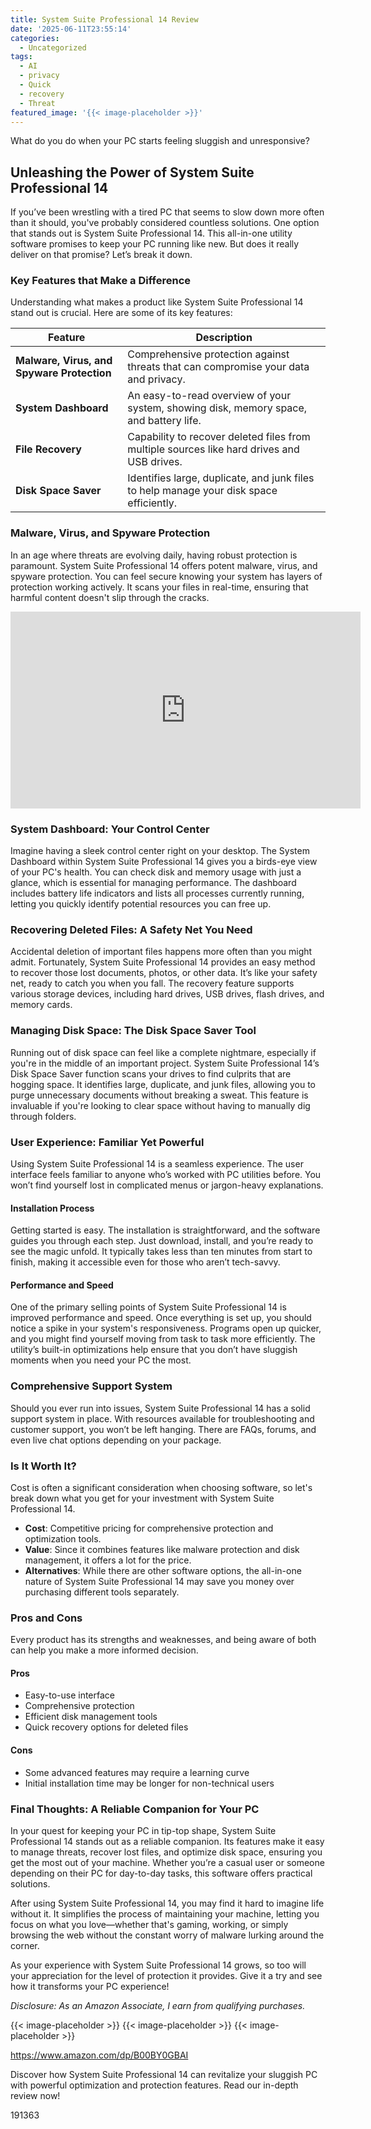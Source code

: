 ```yaml
---
title: System Suite Professional 14 Review
date: '2025-06-11T23:55:14'
categories:
  - Uncategorized
tags:
  - AI
  - privacy
  - Quick
  - recovery
  - Threat
featured_image: '{{< image-placeholder >}}'
---
```


<p>What do you do when your PC starts feeling sluggish and unresponsive?</p> <h2>Unleashing the Power of System Suite Professional 14</h2> <p>If you’ve been wrestling with a tired PC that seems to slow down more often than it should, you've probably considered countless solutions. One option that stands out is System Suite Professional 14. This all-in-one utility software promises to keep your PC running like new. But does it really deliver on that promise? Let’s break it down.</p> <p><a rel="nofollow" target="_blank" title="System Suite Professional 14" href="https://www.amazon.com/dp/B00BY0GBAI?tag=8118903-20" style='text-decoration: none; box-shadow: none;'></a></p> <p><a rel="nofollow" target="_blank" title="Click to view the System Suite Professional 14." href="https://www.amazon.com/dp/B00BY0GBAI?tag=8118903-20" style='text-decoration: none; box-shadow: none;'></a></p> <h3>Key Features that Make a Difference</h3> <p>Understanding what makes a product like System Suite Professional 14 stand out is crucial. Here are some of its key features:</p> <table> <thead> <tr> <th>Feature</th> <th>Description</th> </tr> </thead> <tbody> <tr> <td><strong>Malware, Virus, and Spyware Protection</strong></td> <td>Comprehensive protection against threats that can compromise your data and privacy.</td> </tr> <tr> <td><strong>System Dashboard</strong></td> <td>An easy-to-read overview of your system, showing disk, memory space, and battery life.</td> </tr> <tr> <td><strong>File Recovery</strong></td> <td>Capability to recover deleted files from multiple sources like hard drives and USB drives.</td> </tr> <tr> <td><strong>Disk Space Saver</strong></td> <td>Identifies large, duplicate, and junk files to help manage your disk space efficiently.</td> </tr> </tbody> </table> <h3>Malware, Virus, and Spyware Protection</h3> <p>In an age where threats are evolving daily, having robust protection is paramount. System Suite Professional 14 offers potent malware, virus, and spyware protection. You can feel secure knowing your system has layers of protection working actively. It scans your files in real-time, ensuring that harmful content doesn't slip through the cracks.</p> <iframe width="560" height="315" src="https://www.youtube.com/embed/l37otCCMZeQ" frameborder="0" allow="accelerometer; autoplay; encrypted-media; gyroscope; picture-in-picture" allowfullscreen></iframe> <br> <p><a rel="nofollow" target="_blank" title="See the System Suite Professional 14 in detail." href="https://www.amazon.com/dp/B00BY0GBAI?tag=8118903-20" style='text-decoration: none; box-shadow: none;'></a></p> <h3>System Dashboard: Your Control Center</h3> <p>Imagine having a sleek control center right on your desktop. The System Dashboard within System Suite Professional 14 gives you a birds-eye view of your PC's health. You can check disk and memory usage with just a glance, which is essential for managing performance. The dashboard includes battery life indicators and lists all processes currently running, letting you quickly identify potential resources you can free up.</p> <h3>Recovering Deleted Files: A Safety Net You Need</h3> <p>Accidental deletion of important files happens more often than you might admit. Fortunately, System Suite Professional 14 provides an easy method to recover those lost documents, photos, or other data. It’s like your safety net, ready to catch you when you fall. The recovery feature supports various storage devices, including hard drives, USB drives, flash drives, and memory cards.</p> <p><a rel="nofollow" target="_blank" title="System Suite Professional 14" href="https://www.amazon.com/dp/B00BY0GBAI?tag=8118903-20" style='text-decoration: none; box-shadow: none;'></a></p> <h3>Managing Disk Space: The Disk Space Saver Tool</h3> <p>Running out of disk space can feel like a complete nightmare, especially if you're in the middle of an important project. System Suite Professional 14’s Disk Space Saver function scans your drives to find culprits that are hogging space. It identifies large, duplicate, and junk files, allowing you to purge unnecessary documents without breaking a sweat. This feature is invaluable if you're looking to clear space without having to manually dig through folders.</p> <h3>User Experience: Familiar Yet Powerful</h3> <p>Using System Suite Professional 14 is a seamless experience. The user interface feels familiar to anyone who’s worked with PC utilities before. You won’t find yourself lost in complicated menus or jargon-heavy explanations.</p> <h4>Installation Process</h4> <p>Getting started is easy. The installation is straightforward, and the software guides you through each step. Just download, install, and you’re ready to see the magic unfold. It typically takes less than ten minutes from start to finish, making it accessible even for those who aren’t tech-savvy.</p> <h4>Performance and Speed</h4> <p>One of the primary selling points of System Suite Professional 14 is improved performance and speed. Once everything is set up, you should notice a spike in your system's responsiveness. Programs open up quicker, and you might find yourself moving from task to task more efficiently. The utility’s built-in optimizations help ensure that you don’t have sluggish moments when you need your PC the most.</p> <p><a rel="nofollow" target="_blank" title="System Suite Professional 14" href="https://www.amazon.com/dp/B00BY0GBAI?tag=8118903-20" style='text-decoration: none; box-shadow: none;'></a></p> <h3>Comprehensive Support System</h3> <p>Should you ever run into issues, System Suite Professional 14 has a solid support system in place. With resources available for troubleshooting and customer support, you won’t be left hanging. There are FAQs, forums, and even live chat options depending on your package.</p> <h3>Is It Worth It?</h3> <p>Cost is often a significant consideration when choosing software, so let's break down what you get for your investment with System Suite Professional 14.</p> <ul> <li> <strong>Cost</strong>: Competitive pricing for comprehensive protection and optimization tools.</li> <li> <strong>Value</strong>: Since it combines features like malware protection and disk management, it offers a lot for the price.</li> <li> <strong>Alternatives</strong>: While there are other software options, the all-in-one nature of System Suite Professional 14 may save you money over purchasing different tools separately.</li> </ul> <p><a rel="nofollow" target="_blank" title="System Suite Professional 14" href="https://www.amazon.com/dp/B00BY0GBAI?tag=8118903-20" style='text-decoration: none; box-shadow: none;'></a></p> <h3>Pros and Cons</h3> <p>Every product has its strengths and weaknesses, and being aware of both can help you make a more informed decision.</p> <h4>Pros</h4> <ul> <li>Easy-to-use interface</li> <li>Comprehensive protection</li> <li>Efficient disk management tools</li> <li>Quick recovery options for deleted files</li> </ul> <h4>Cons</h4> <ul> <li>Some advanced features may require a learning curve</li> <li>Initial installation time may be longer for non-technical users</li> </ul> <h3>Final Thoughts: A Reliable Companion for Your PC</h3> <p>In your quest for keeping your PC in tip-top shape, System Suite Professional 14 stands out as a reliable companion. Its features make it easy to manage threats, recover lost files, and optimize disk space, ensuring you get the most out of your machine. Whether you’re a casual user or someone depending on their PC for day-to-day tasks, this software offers practical solutions.</p> <p>After using System Suite Professional 14, you may find it hard to imagine life without it. It simplifies the process of maintaining your machine, letting you focus on what you love—whether that's gaming, working, or simply browsing the web without the constant worry of malware lurking around the corner.</p> <p>As your experience with System Suite Professional 14 grows, so too will your appreciation for the level of protection it provides. Give it a try and see how it transforms your PC experience!</p> <p><a rel="nofollow" target="_blank" title="Check out the System Suite Professional 14 here." href="https://www.amazon.com/dp/B00BY0GBAI?tag=8118903-20" style='text-decoration: none; box-shadow: none;'></a></p> <p><i>Disclosure: As an Amazon Associate, I earn from qualifying purchases.</i></p>
{{< image-placeholder >}}
{{< image-placeholder >}}
{{< image-placeholder >}}




https://www.amazon.com/dp/B00BY0GBAI

Discover how System Suite Professional 14 can revitalize your sluggish PC with powerful optimization and protection features. Read our in-depth review now!

191363
